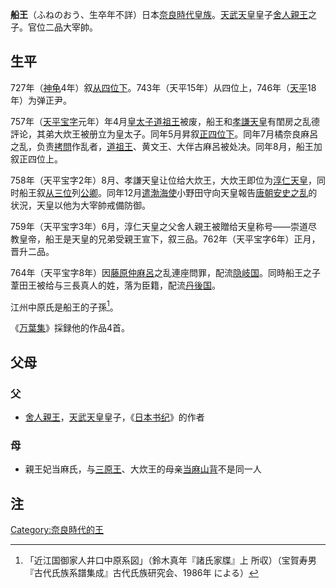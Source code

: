 '''船王'''（ふねのおう、生卒年不詳）日本[[奈良時代|奈良時代]][[皇族|皇族]]。[[天武天皇|天武天皇]]皇子[[舍人親王|舍人親王]]之子。官位二品大宰帥。
== 生平 ==
727年（[[神龜_(日本)|神龟]]4年）叙[[从四位|从四位下]]。743年（天平15年）从四位上，746年（[[天平|天平]]18年）为弹正尹。

757年（[[天平宝字|天平宝字]]元年）年4月[[皇太子|皇太子]][[道祖王|道祖王]]被废，船王和[[孝謙天皇|孝謙天皇]]有閨房之乱德評论，其弟大炊王被册立为皇太子。同年5月昇叙[[正四位|正四位下]]。同年7月橘奈良麻呂之乱，负责[[拷問|拷問]]作乱者，[[道祖王|道祖王]]、黄文王、大伴古麻呂被处决。同年8月，船王加叙正四位上。

758年（天平宝字2年）8月、孝謙天皇让位给大炊王，大炊王即位为[[淳仁天皇|淳仁天皇]]，同时船王叙[[从三位|从三位]]列[[公卿|公卿]]。同年12月[[遣渤海使|遣渤海使]]小野田守向天皇報告[[唐朝|唐朝]][[安史之乱|安史之乱]]的状況，天皇以他为大宰帥戒備防御。

759年（天平宝字3年）6月，淳仁天皇之父舍人親王被贈给天皇称号——崇道尽教皇帝，船王是天皇的兄弟受親王宣下，叙三品。762年（天平宝字6年）正月，晋升二品。

764年（天平宝字8年）因[[藤原仲麻呂|藤原仲麻呂]]之乱連座問罪，配流[[隐岐国|隐岐国]]。同時船王之子葦田王被给与三長真人的姓，落为臣籍，配流[[丹後国|丹後国]]。

江州中原氏是船王的子孫<ref>「近江国御家人井口中原系図」（鈴木真年『諸氏家牒』上 所収）（宝賀寿男『古代氏族系譜集成』古代氏族研究会、1986年 による）</ref>。

《[[万葉集|万葉集]]》採録他的作品4首。
==父母==
===父===
*[[舍人親王|舍人親王]]，[[天武天皇|天武天皇]]皇子，《[[日本书纪|日本书纪]]》的作者
===母===
*親王妃当麻氏，与[[三原王|三原王]]、大炊王的母亲[[当麻山背|当麻山背]]不是同一人

== 注 ==
{{reflist}}

{{japanese-history-stub}}
{{DEFAULTSORT:ふねのおう}}
[[Category:奈良時代的王|Category:奈良時代的王]]